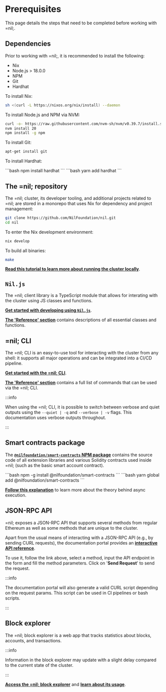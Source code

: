 
# Prerequisites

This page details the steps that need to be completed before working with =nil;.

## Dependencies

Prior to working with =nil;, it is recommended to install the following:

* Nix
* Node.js > 18.0.0
* NPM
* Git
* Hardhat

To install Nix:

```bash
sh <(curl -L https://nixos.org/nix/install) --daemon
```

To install Node.js and NPM via NVM:

```bash
curl -o- https://raw.githubusercontent.com/nvm-sh/nvm/v0.39.7/install.sh | bash
nvm install 20
npm install -g npm
```

To install Git:

```bash
apt-get install git
```

To install Hardhat:

<Tabs groupId='packageSystem'>
  <TabItem value='npm' label='npm'>
    ```bash
    npm install hardhat
    ```
  </TabItem>
  <TabItem value='yarn' label='yarn'>
    ```bash
    yarn add hardhat
    ```
  </TabItem>
</Tabs>

## The =nil; repository

The =nil; cluster, its developer tooling, and additional projects related to =nil; are stored in a monorepo that uses Nix for dependency and project management:

```bash
git clone https://github.com/NilFoundation/nil.git
cd nil
```

To enter the Nix development environment:

```bash
nix develop
```

To build all binaries:

```bash
make
```

[**Read this tutorial to learn more about running the cluster locally**](./nild.mdx).

## `Nil.js`

The =nil; client library is a TypeScript module that allows for interating with the cluster using JS classes and functions.

[**Get started with developing using `Nil.js`**](niljs/getting-started.mdx).

[**The 'Reference' section**](reference/client/index.mdx) contains descriptions of all essential classes and functions.

## =nil; CLI

The =nil; CLI is an easy-to-use tool for interacting with the cluster from any shell: it supports all major operations and can be integrated into a CI/CD pipeline.

[**Get started with the =nil; CLI**](nilcli/getting-started.mdx).

[**The 'Reference' section**](reference/cli-reference/abi/index.mdx) contains a full list of commands that can be used via the =nil; CLI.

:::info

When using the =nil; CLI, it is possible to switch between verbose and quiet outputs using the `--quiet | -q` and `--verbose | -v` flags. This documentation uses verbose outputs throughout.

:::

## Smart contracts package

The [**`@nilfoundation/smart-contracts` NPM package**](https://www.npmjs.com/package/@nilfoundation/smart-contracts) contains the source code of all extension libraries and various Solidity contracts used inside =nil; (such as the basic smart account contract).

<Tabs groupId='packageSystem'>
  <TabItem value='npm' label='npm'>
    ```bash
    npm -g install @nilfoundation/smart-contracts
    ```
  </TabItem>
  <TabItem value='yarn' label='yarn'>
    ```bash
    yarn global add @nilfoundation/smart-contracts
    ```
  </TabItem>
</Tabs>

[**Follow this explanation**](core-concepts/shards-parallel-execution.mdx#async-execution) to learn more about the theory behind async execution.

## JSON-RPC API

=nil; exposes a JSON-RPC API that supports several methods from regular Ethereum as well as some methods that are unique to the cluster.

Apart from the usual means of interacting with a JSON-RPC API (e.g., by sending CURL requests), the documentation portal provides an [**interactive API reference**](reference/client/index.mdx).

To use it, follow the link above, select a method, input the API endpoint in the form and fill the method parameters. Click on '**Send Request**' to send the request.

:::info

The documentation portal will also generate a valid CURL script depending on the request params. This script can be used in CI pipelines or bash scripts.

:::

## Block explorer

The =nil; block explorer is a web app that tracks statistics about blocks, accounts, and transactions. 

:::info

Information in the block explorer may update with a slight delay compared to the current state of the cluster.

:::

[**Access the =nil; block explorer**](https://explore.nil.foundation/) and [**learn about its usage**](block-explorer/usage.mdx).

